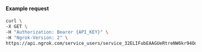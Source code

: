 
#### Example request

```bash
curl \
-X GET \
-H "Authorization: Bearer {API_KEY}" \
-H "Ngrok-Version: 2" \
https://api.ngrok.com/service_users/service_32ELIFubEAAGUeRtreNW6kr94Od
```
